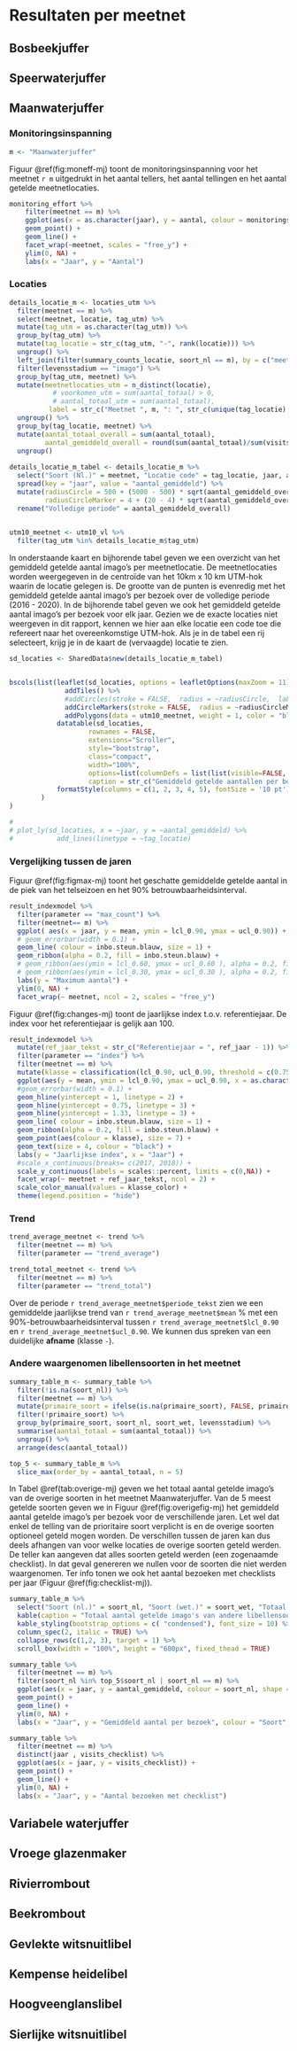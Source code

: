 # Resultaten per meetnet

## Bosbeekjuffer




## Speerwaterjuffer

## Maanwaterjuffer

### Monitoringsinspanning

```r
m <- "Maanwaterjuffer"
```

Figuur \@ref(fig:moneff-mj) toont de monitoringsinspanning voor het meetnet `r m` uitgedrukt in het aantal tellers, het aantal tellingen en het aantal getelde meetnetlocaties.

```r

monitoring_effort %>%
    filter(meetnet == m) %>%
    ggplot(aes(x = as.character(jaar), y = aantal, colour = monitoringsinspanning, group = monitoringsinspanning)) +
    geom_point() +
    geom_line() +
    facet_wrap(~meetnet, scales = "free_y") +
    ylim(0, NA) +
    labs(x = "Jaar", y = "Aantal")
```

### Locaties

```r

details_locatie_m <- locaties_utm %>%
  filter(meetnet == m) %>%
  select(meetnet, locatie, tag_utm) %>%
  mutate(tag_utm = as.character(tag_utm)) %>%
  group_by(tag_utm) %>%
  mutate(tag_locatie = str_c(tag_utm, "-", rank(locatie))) %>%
  ungroup() %>%
  left_join(filter(summary_counts_locatie, soort_nl == m), by = c("meetnet", "locatie")) %>%
  filter(levensstadium == "imago") %>%
  group_by(tag_utm, meetnet) %>%
  mutate(meetnetlocaties_utm = n_distinct(locatie),
           # voorkomen_utm = sum(aantal_totaal) > 0,
           # aantal_totaal_utm = sum(aantal_totaal),
          label = str_c("Meetnet ", m, ": ", str_c(unique(tag_locatie), collapse = ", "))) %>%
  ungroup() %>%
  group_by(tag_locatie, meetnet) %>%
  mutate(aantal_totaal_overall = sum(aantal_totaal),
         aantal_gemiddeld_overall = round(sum(aantal_totaal)/sum(visits), 1)) %>%
  ungroup()
  
details_locatie_m_tabel <- details_locatie_m %>%
  select("Soort (Nl.)" = meetnet, "Locatie code" = tag_locatie, jaar, aantal_gemiddeld, aantal_gemiddeld_overall, label) %>%
  spread(key = "jaar", value = "aantal_gemiddeld") %>%
  mutate(radiusCircle = 500 + (5000 - 500) * sqrt(aantal_gemiddeld_overall)/max(sqrt(aantal_gemiddeld_overall)) ,
         radiusCircleMarker = 4 + (20 - 4) * sqrt(aantal_gemiddeld_overall)/max(sqrt(aantal_gemiddeld_overall))) %>%
  rename("Volledige periode" = aantal_gemiddeld_overall)
  

utm10_meetnet <- utm10_vl %>%
  filter(tag_utm %in% details_locatie_m$tag_utm)
```

In onderstaande kaart en bijhorende tabel geven we een overzicht van het gemiddeld getelde aantal imago's per meetnetlocatie. De meetnetlocaties worden weergegeven in de centroïde van het 10km x 10 km UTM-hok waarin de locatie gelegen is. De grootte van de punten is evenredig met het gemiddeld getelde aantal imago's per bezoek over de volledige periode (2016 - 2020). In de bijhorende tabel geven we ook het gemiddeld getelde aantal imago's per bezoek voor elk jaar. Gezien we de exacte locaties niet weergeven in dit rapport, kennen we hier aan elke locatie een code toe die refereert naar het overeenkomstige UTM-hok. Als je in de tabel een rij selecteert, krijg je in de kaart de (vervaagde) locatie te zien.         


```r
sd_locaties <- SharedData$new(details_locatie_m_tabel)


bscols(list(leaflet(sd_locaties, options = leafletOptions(maxZoom = 11)) %>%
              addTiles() %>%
              #addCircles(stroke = FALSE,  radius = ~radiusCircle,  label = ~label, fillOpacity = 0.4) %>%
              addCircleMarkers(stroke = FALSE,  radius = ~radiusCircleMarker,  label = ~label, fillOpacity = 0.4) %>%
              addPolygons(data = utm10_meetnet, weight = 1, color = "blue", fill = FALSE, opacity = 0.5),
            datatable(sd_locaties, 
                    rownames = FALSE, 
                    extensions="Scroller", 
                    style="bootstrap",
                    class="compact", 
                    width="100%",
                    options=list(columnDefs = list(list(visible=FALSE, targets= c( 3, 4, 10, 11)))),
                    caption = str_c("Gemiddeld getelde aantallen per bezoek voor de verschillende locaties van het meetnet ", m)) %>%
            formatStyle(columns = c(1, 2, 3, 4, 5), fontSize = '10 pt')
        )
)

# 
# plot_ly(sd_locaties, x = ~jaar, y = ~aantal_gemiddeld) %>%
#           add_lines(linetype = ~tag_locatie) 
```



### Vergelijking tussen de jaren

Figuur \@ref(fig:figmax-mj) toont het geschatte gemiddelde getelde aantal in de piek van het telseizoen en het 90% betrouwbaarheidsinterval.

```r

result_indexmodel %>%
  filter(parameter == "max_count") %>%
  filter(meetnet== m) %>%
  ggplot( aes(x = jaar, y = mean, ymin = lcl_0.90, ymax = ucl_0.90)) +
  # geom_errorbar(width = 0.1) +
  geom_line( colour = inbo.steun.blauw, size = 1) +
  geom_ribbon(alpha = 0.2, fill = inbo.steun.blauw) + 
  # geom_ribbon(aes(ymin = lcl_0.60, ymax = ucl_0.60 ), alpha = 0.2, fill = inbo.steun.blauw) + 
  # geom_ribbon(aes(ymin = lcl_0.30, ymax = ucl_0.30 ), alpha = 0.2, fill = inbo.steun.blauw) + 
  labs(y = "Maximum aantal") +
  ylim(0, NA) +
  facet_wrap(~ meetnet, ncol = 2, scales = "free_y")

```

Figuur \@ref(fig:changes-mj) toont de jaarlijkse index t.o.v. referentiejaar. De index voor het referentiejaar is gelijk aan 100. 

```r

result_indexmodel %>%
  mutate(ref_jaar_tekst = str_c("Referentiejaar = ", ref_jaar - 1)) %>%
  filter(parameter == "index") %>%
  filter(meetnet == m) %>%
  mutate(klasse = classification(lcl_0.90, ucl_0.90, threshold = c(0.75, 1.33), reference = 1)) %>%
  ggplot(aes(y = mean, ymin = lcl_0.90, ymax = ucl_0.90, x = as.character(jaar), group = meetnet, label = klasse)) +
  #geom_errorbar(width = 0.1) +
  geom_hline(yintercept = 1, linetype = 2) +
  geom_hline(yintercept = 0.75, linetype = 3) +
  geom_hline(yintercept = 1.33, linetype = 3) +
  geom_line( colour = inbo.steun.blauw, size = 1) +
  geom_ribbon(alpha = 0.2, fill = inbo.steun.blauw) +  
  geom_point(aes(colour = klasse), size = 7) +
  geom_text(size = 4, colour = "black") +
  labs(y = "Jaarlijkse index", x = "Jaar") +
  #scale_x_continuous(breaks= c(2017, 2018)) +
  scale_y_continuous(labels = scales::percent, limits = c(0,NA)) +
  facet_wrap(~ meetnet + ref_jaar_tekst, ncol = 2) +
  scale_color_manual(values = klasse_color) +
  theme(legend.position = "hide")

```

### Trend

```r

trend_average_meetnet <- trend %>%
  filter(meetnet == m) %>%
  filter(parameter == "trend_average")

trend_total_meetnet <- trend %>%
  filter(meetnet == m) %>%
  filter(parameter == "trend_total")

```

Over de periode `r trend_average_meetnet$periode_tekst` zien we een gemiddelde jaarlijkse trend van `r trend_average_meetnet$mean` % met een 90%-betrouwbaarheidsinterval tussen `r trend_average_meetnet$lcl_0.90` en `r trend_average_meetnet$ucl_0.90`. We kunnen dus spreken van een duidelijke **afname** (klasse `-`). 



### Andere waargenomen libellensoorten in het meetnet

```r
summary_table_m <- summary_table %>%
  filter(!is.na(soort_nl)) %>%
  filter(meetnet == m) %>%
  mutate(primaire_soort = ifelse(is.na(primaire_soort), FALSE, primaire_soort)) %>%
  filter(!primaire_soort) %>%
  group_by(primaire_soort, soort_nl, soort_wet, levensstadium) %>%
  summarise(aantal_totaal = sum(aantal_totaal)) %>%
  ungroup() %>%
  arrange(desc(aantal_totaal))

top_5 <- summary_table_m %>%
  slice_max(order_by = aantal_totaal, n = 5)

```

In Tabel \@ref(tab:overige-mj) geven we het totaal aantal getelde imago's van de overige soorten in het meetnet Maanwaterjuffer. Van de 5 meest getelde soorten geven we in Figuur \@ref(fig:overigefig-mj) het gemiddeld aantal getelde imago's per bezoek voor de verschillende jaren. Let wel dat enkel de telling van de prioritaire soort verplicht is en de overige soorten optioneel geteld mogen worden. De verschillen tussen de jaren kan dus deels afhangen van voor welke locaties de overige soorten geteld werden. De teller kan aangeven dat alles soorten geteld werden (een zogenaamde checklist). In dat geval genereren we nullen voor de soorten die niet werden waargenomen. Ter info tonen we ook het aantal bezoeken met checklists per jaar (Figuur \@ref(fig:checklist-mj)).

```r
summary_table_m %>% 
  select("Soort (nl.)" = soort_nl, "Soort (wet.)" = soort_wet, "Totaal aantal" = aantal_totaal) %>%
  kable(caption = "Totaal aantal getelde imago's van andere libellensoorten in het meetnet Maanwaterjuffer") %>%
  kable_styling(bootstrap_options = c( "condensed"), font_size = 10) %>%
  column_spec(2, italic = TRUE) %>%
  collapse_rows(c(1,2, 3), target = 1) %>%
  scroll_box(width = "100%", height = "600px", fixed_thead = TRUE)
```




```r
summary_table %>% 
  filter(meetnet == m) %>%
  filter(soort_nl %in% top_5$soort_nl | soort_nl == m) %>%
  ggplot(aes(x = jaar, y = aantal_gemiddeld, colour = soort_nl, shape = soort_nl)) +
  geom_point() +
  geom_line() + 
  ylim(0, NA) +
  labs(x = "Jaar", y = "Gemiddeld aantal per bezoek", colour = "Soort", shape = "Soort")
```

```r
summary_table %>% 
  filter(meetnet == m) %>%
  distinct(jaar , visits_checklist) %>%
  ggplot(aes(x = jaar, y = visits_checklist)) +
  geom_point() +
  geom_line() + 
  ylim(0, NA) +
  labs(x = "Jaar", y = "Aantal bezoeken met checklist")
```

## Variabele waterjuffer

## Vroege glazenmaker

## Rivierrombout

## Beekrombout

## Gevlekte witsnuitlibel

## Kempense heidelibel

## Hoogveenglanslibel

## Sierlijke witsnuitlibel
